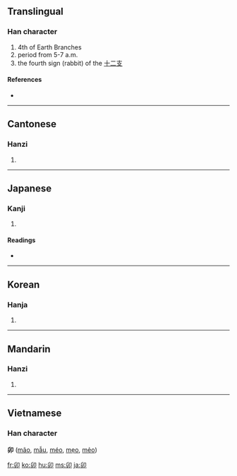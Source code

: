 {{also|卵|戼}}
==Translingual==

===Han character===
{{Han char|rn=26|rad=卩|as=03|sn=5|four=7772<sub>0</sub>|canj=竹竹尸中 (HHSL)}}

# 4th of Earth Branches
# period from 5-7 a.m.
# the fourth sign (rabbit) of the [[十二支]] <!-- Apparently the Chinese use 兎 instead. -->

====References====
* {{Han ref|kx=0159.050|dkj=02847|dj=0363.150|hdz=10311.050|uh=536F|ud=21359|bh=A566|bd=42342}}

----

==Cantonese==

===Hanzi===
{{yue-hanzi|jyut=|y=maau5}}

# {{defn|Cantonese}}

----

==Japanese==

===Kanji===
{{ja-kanji|grade=|rs=卩03}}

# {{defn|Japanese}}

====Readings====
* {{ja-readings|on=[[ぼう]] (''bō'')|kun=[[う]] (''u'')}}

----

==Korean==

===Hanja===
{{ko-hanja|hangeul=묘|rv=myo|mr=myo}}

# {{defn|Korean}}

----

==Mandarin==

===Hanzi===
{{cmn-hanzi|pin=[[mǎo]] ([[mao3]])|wg=mao<sup>3</sup>}}

# {{defn|Mandarin}}

----

==Vietnamese==

===Han character===
'''卯''' ([[mão]], [[mẫu]], [[méo]], [[mẹo]], [[mẻo]])

[[fr:卯]]
[[ko:卯]]
[[hu:卯]]
[[ms:卯]]
[[ja:卯]]
